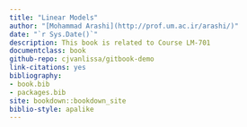```yaml
--- 
title: "Linear Models"
author: "[Mohammad Arashi](http://prof.um.ac.ir/arashi/)"
date: "`r Sys.Date()`"
description: This book is related to Course LM-701
documentclass: book
github-repo: cjvanlissa/gitbook-demo
link-citations: yes
bibliography:
- book.bib
- packages.bib
site: bookdown::bookdown_site
biblio-style: apalike
---
```


<!--"Using GitBooks to create Open course materials"-->
<!--
# About GitBooks

![](./img/using_gitbook.jpeg)

A *GitBook* is a useful tool for creating (open?) educational resources. It is an online "book" format, that can be hosted directly from a GitHub repository. You are currently reading a GitBook designed to help you get started creating your own educational GitBooks for your courses (how meta!). It does this in two ways: By explaining how to create GitBooks, and by serving as a template that you can copy and edit, instead of having to start from scratch. This template GitBook has all the settings that I consider to be useful for educational GitBooks, but you can always customize it.

I will focus specifically on GitBooks that are made in [Rstudio](https://rstudio.com), using the [`rmarkdown` markup language](https://rstudio.com/wp-content/uploads/2016/03/rmarkdown-cheatsheet-2.0.pdf), rendered using the [`bookdown` package](https://bookdown.org/yihui/bookdown/get-started.html), and hosted on [GitHub](https://github.com/). If you want to get started, skip ahead to Chapter \@ref(prerequisites); if you need more convincing, keep reading below.

## Why use a GitBook for teaching?

**To spead the workload**

My challenge was that I had to translate all tutorial instructions from proprietary software to R, and there was not enough time to complete this task before the course commenced. By making the tutorial instructions available in [this GitBook](https://cjvanlissa.github.io/TCSM/), I was able to continue translating tutorial instructions *while the semester was ongoing*, and push updates to GitHub in time for each session, which were immediately available to all students. The parallel with the current situation is that some courses are now forced to start teaching in an online format, without having enough time to completely prepare. By using a GitBook, you can spread out the workload of preparing your materials across the semester. [This is the finished GitBook](https://cjvanlissa.github.io/TCSM/)

**To contribute or use existing Open Educational Resources**

Another key advantage of using a GitBook is, that you can easily make your course materials available for others to use under an open access license, or perhaps you can use an existing GitBook from the internet and adapt it for your own uses. GitBooks can be easily duplicated and adapted, just like any other project hosted on GitHub. Contributing Open Educational Materials can help reduce the workload on teachers around the world, and can improve the quality of the materials used thanks to online collaborating and feedback.

**To benefit from formatting advantages**

GitBooks also have two formatting advantages over classic PDF or Word files. First, they are Rmarkdown files, and can thus include blocks of R ([or Python](https://rstudio.github.io/reticulate/articles/r_markdown.html)) code that can be evaluated, and whose results are rendered to the file. Second, they are interactive web pages, and as such, can have dynamic features (such as answers to assignments that can be hidden, or boxes where students can fill out an answer to be checked). Additionally, other web pages or interactive apps can be embedded within the page. So whereas a traditional document is static, GitBooks can be interactive.

**How do GitBooks work?**

GitBooks consist of an Rstudio project, with several Rmarkdown files containing the chapters of the book. Inside Rstudio, users can press a "Build Book" button, which renders all of these chapters to a nicely formatted HTML book (and a PDF file for users to download). Users can push the finished book to a GitHub repository, and indicate on GitHub that the book should be hosted on GitHub pages. Voilà!
  
**Getting started**
  
If you are convinced that this tool might benefit your teaching, your first point of action is to prepare your system for creating GitBooks (Chapter \@ref(prerequisites)). After that, you can get a copy of this GitBook as a template (Chapter \@ref(getgitbook)). Then, you can start tweaking it for your own course!
-->
